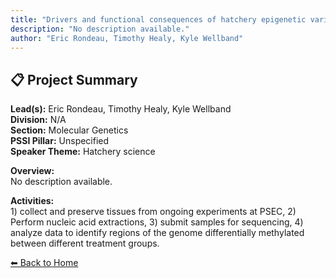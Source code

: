 ```yaml
---
title: "Drivers and functional consequences of hatchery epigenetic variation"
description: "No description available."
author: "Eric Rondeau, Timothy Healy, Kyle Wellband"
---
```


## 📋 Project Summary

**Lead(s):** Eric Rondeau, Timothy Healy, Kyle Wellband  
**Division:** N/A  
**Section:** Molecular Genetics  
**PSSI Pillar:** Unspecified  
**Speaker Theme:** Hatchery science  

**Overview:**  
No description available.   

**Activities:**  
1) collect and preserve tissues from ongoing experiments at PSEC, 2) Perform nucleic acid extractions, 3) submit samples for sequencing, 4) analyze data to identify regions of the genome differentially methylated between different treatment groups.

[⬅ Back to Home](../index.qmd)

